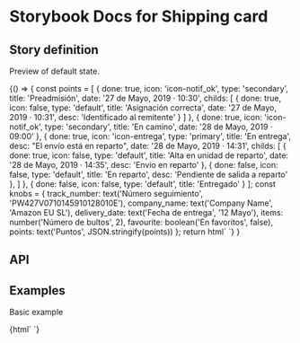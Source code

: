 

# Storybook Docs for Shipping card

<Meta title="CDK/shipping-card" />

## Story definition

Preview of default state.

<Story name="Develop">
  {() => {
	  	const points = [
			{ done: true, icon: 'icon-notif_ok', type: 'secondary', title: 'Preadmisión', date: '27 de Mayo, 2019 · 10:30', childs: [
                {
                    done: true, icon: false, type: 'default', title: 'Asignación correcta', date: '27 de Mayo, 2019 · 10:31', desc: 'Identificado al remitente'
                }
            ] },
			{ done: true, icon: 'icon-notif_ok', type: 'secondary', title: 'En camino', date: '28 de Mayo, 2019 · 09:00' },
			{ done: true, icon: 'icon-entrega', type: 'primary', title: 'En entrega', desc: "El envío está en reparto", date: '28 de Mayo, 2019 · 14:31', childs: [
                {
                    done: true, icon: false, type: 'default', title: 'Alta en unidad de reparto', date: '28 de Mayo, 2019 · 14:35', desc: 'Envio en reparto'
                },
                {
                    done: false, icon: false, type: 'default', title: 'En reparto', desc: 'Pendiente de salida a reparto'
                },
            ] },
			{ done: false, icon: false, type: 'default', title: 'Entregado' }
        ];
		const knobs = {
			track_number: text('Número seguimiento', 'PW427V0710145910128010E'),
			company_name: text('Company Name', 'Amazon EU SL'),
			delivery_date: text('Fecha de entrega', '12 Mayo'),
			items: number('Número de bultos', 2),
			favourite: boolean('En favoritos', false),
			points: text('Puntos', JSON.stringify(points))
		};
		return html`
			<correos-cdk-shipping-card class=""
				track_number="${knobs.track_number}"
				favourite="${knobs.favourite}"
				company_name="${knobs.company_name}"
				delivery_date="${knobs.delivery_date}"
				items="${knobs.items}"
				points='${knobs.points}'
			/>
		`}
	}
</Story>

## API

<Props of="correos-cdk-shipping-card" />

## Examples

Basic example

<Preview withToolbar>
  <Story name="Example">
    {html`
		    <correos-cdk-shipping-card style="min-width:1000px"
				track_number="PW427V0710145910128010X"
				favourite="${false}"
				company_name="Amazon EU SL"
				delivery_date="12 Mayo"
				items="${2}"
				points='[{"done":true,"icon":"icon-notif_ok","type":"secondary","title":"Preadmisión","date": "27 de Mayo, 2019 · 10:30","childs":[{"done": true, "icon": false, "type": "default", "title": "Asignación correcta", "date": "27 de Mayo, 2019 · 10:31", "desc": "Identificado al remitente"}]},{"done": true, "icon": "icon-notif_ok", "type": "secondary", "title": "En camino", "date": "28 de Mayo, 2019 · 09:00"},{ "done": true, "icon": "icon-entrega", "type": "primary", "title": "En entrega", "desc": "El envío está en reparto","date": "28 de Mayo, 2019 · 14:31", "childs": [{"done": true, "icon": false, "type": "default", "title": "Alta en unidad de reparto","date": "28 de Mayo, 2019 · 14:35", "desc": "Envio en reparto"},{"done": false, "icon": false, "type": "default", "title": "En reparto", "desc": "Pendiente de salida a reparto"}]},{"done": false, "icon": false, "type": "default", "title": "Entregado"}]'
			/>
		`}
  </Story>
</Preview>
